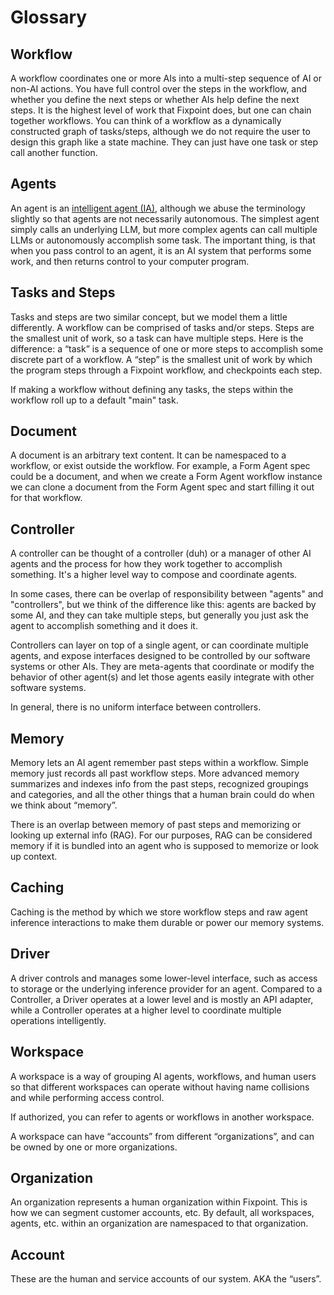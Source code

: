 # Glossary

## Workflow

A workflow coordinates one or more AIs into a multi-step sequence of AI or
non-AI actions. You have full control over the steps in the workflow, and
whether you define the next steps or whether AIs help define the next steps. It
is the highest level of work that Fixpoint does, but one can chain together
workflows. You can think of a workflow as a dynamically constructed graph of
tasks/steps, although we do not require the user to design this graph like a
state machine. They can just have one task or step call another function.

## Agents

An agent is an
[intelligent agent (IA)](https://en.wikipedia.org/wiki/Intelligent_agent),
although we abuse the terminology slightly so that agents are not necessarily
autonomous. The simplest agent simply calls an underlying LLM, but more complex
agents can call multiple LLMs or autonomously accomplish some task. The
important thing, is that when you pass control to an agent, it is an AI system
that performs some work, and then returns control to your computer program.

## Tasks and Steps

Tasks and steps are two similar concept, but we model them a little differently.
A workflow can be comprised of tasks and/or steps. Steps are the smallest unit
of work, so a task can have multiple steps. Here is the difference: a “task” is
a sequence of one or more steps to accomplish some discrete part of a workflow.
A “step” is the smallest unit of work by which the program steps through a
Fixpoint workflow, and checkpoints each step.

If making a workflow without defining any tasks, the steps within the workflow
roll up to a default "main" task.

## Document

A document is an arbitrary text content. It can be namespaced to a workflow, or
exist outside the workflow. For example, a Form Agent spec could be a document,
and when we create a Form Agent workflow instance we can clone a document from
the Form Agent spec and start filling it out for that workflow.

## Controller

A controller can be thought of a controller (duh) or a manager of other AI
agents and the process for how they work together to accomplish something. It's
a higher level way to compose and coordinate agents.

In some cases, there can be overlap of responsibility between "agents" and
"controllers", but we think of the difference like this: agents are backed by
some AI, and they can take multiple steps, but generally you just ask the agent
to accomplish something and it does it.

Controllers can layer on top of a single agent, or can coordinate multiple
agents, and expose interfaces designed to be controlled by our software systems
or other AIs. They are meta-agents that coordinate or modify the behavior of
other agent(s) and let those agents easily integrate with other software
systems.

In general, there is no uniform interface between controllers.

## Memory

Memory lets an AI agent remember past steps within a workflow. Simple memory
just records all past workflow steps. More advanced memory summarizes and
indexes info from the past steps, recognized groupings and categories, and all
the other things that a human brain could do when we think about “memory”.

There is an overlap between memory of past steps and memorizing or looking up
external info (RAG). For our purposes, RAG can be considered memory if it is
bundled into an agent who is supposed to memorize or look up context.

## Caching

Caching is the method by which we store workflow steps and raw agent inference
interactions to make them durable or power our memory systems.

## Driver

A driver controls and manages some lower-level interface, such as access to
storage or the underlying inference provider for an agent. Compared to a
Controller, a Driver operates at a lower level and is mostly an API adapter,
while a Controller operates at a higher level to coordinate multiple operations
intelligently.

## Workspace

A workspace is a way of grouping AI agents, workflows, and human users so that
different workspaces can operate without having name collisions and while
performing access control.

If authorized, you can refer to agents or workflows in another workspace.

A workspace can have “accounts” from different “organizations”, and can be owned
by one or more organizations.

## Organization

An organization represents a human organization within Fixpoint. This is how we
can segment customer accounts, etc. By default, all workspaces, agents, etc.
within an organization are namespaced to that organization.

## Account

These are the human and service accounts of our system. AKA the “users”.
